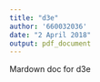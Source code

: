 ```yaml
---
title: "d3e"
author: '660032036'
date: "2 April 2018"
output: pdf_document
---
```


Mardown doc for d3e